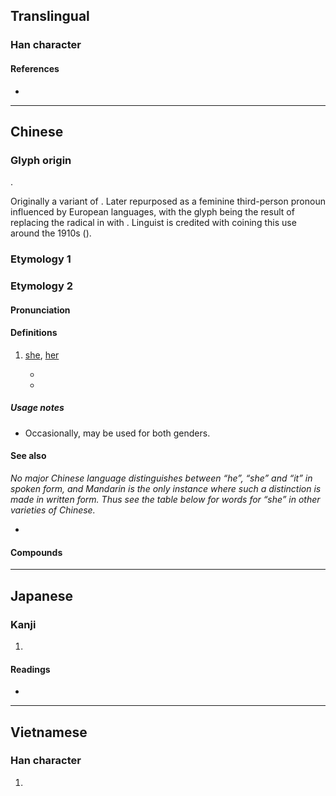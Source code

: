 {{character info/new}}
==Translingual==
{{stroke order|stroke=6}}

===Han character===
{{Han char|rn=38|rad=女|as=03|sn=6|four=44412|canj=VPD|ids=⿰女也}}

====References====
* {{Han ref|kx=0255.050|dkj=06046|dj=0518.050|hdz=21029.020|uh=5979|ud=22905|bh=A66F|bd=42607}}

----

==Chinese==

===Glyph origin===
{{Han etym}}
{{Han compound|女|也|c1=s|c2=p|t1=female, woman|ls=psc}}.

Originally a variant of {{zh-l|姐|elder sister}}. Later repurposed as a feminine third-person pronoun influenced by European languages, with the glyph being the result of replacing the {{m|zh|人|t=person}} radical in {{m|zh|他|tr=tā}} with {{m|zh|女|t=woman}}. Linguist {{w|Liu Bannong}} is credited with coining this use around the 1910s ({{zh-ref|Bi, 2013}}).

===Etymology 1===
{{zh-see|姐|v}}

===Etymology 2===
{{zh-forms}}

====Pronunciation====
{{zh-pron
|m=tā
|c=taa1
|h=pfs=thâ
|mn=thaⁿ/xm:tha/tho
|mn_note=thaⁿ/tha - vernacular; tho - literary
|w=1ta
|ma=y
|cat=pron
}}

====Definitions====
{{zh-hanzi}}

# [[she]], [[her]] {{defdate|from 1910s}}
#: {{zh-x|她 去 了。|'''She''' went away.}}
#: {{zh-x|我 認識{shi} 她。|I know '''her'''.}}
#* {{zh-x|教{jiào} 我 如何 不 想 她！|How can I stop missing '''her'''! (lit., "how can one make me not think of '''her'''!")|WVC|ref='''1920''', {{w|Liu Bannong}}}}
#* {{zh-x|那 人 說：「^你 所 賜 給 我、與 我 同居 的 女人，她 把 那 樹 上 的 果子{zi} 給 我，我 就 吃 了。」|And the man said, The woman whom thou gavest to be with me, '''she''' gave me of the tree, and I did eat.|ref={{lang|zh|{{w|新標點和合本|lang=zh}}}} (Chinese Union Version with New Punctuation), {{lang|zh|創世記}} (Genesis) 3:12}}

=====Usage notes=====
* Occasionally, {{zh-l|他}} may be used for both genders.

====See also====
''No major Chinese language distinguishes between “he”, “she” and “it” in spoken form, and Mandarin {{zh-l|他/她/它}} is the only instance where such a distinction is made in written form. Thus see the table below for words for “she” in other varieties of Chinese.''
{{zh-dial|他}}
{{cmn-personal pronouns}}
* {{zh-l|妳|(''feminine'') you}}

====Compounds====
{{zh-der|她們|崇她社}}

{{zh-cat|Beginning}}

----

==Japanese==

===Kanji===
{{ja-kanji|grade=|rs=女03}}

# {{rfdef|ja|sort=女03}}

====Readings====
* {{ja-readings|on=[[ち]] (chi), [[じ]] (ji), [[しゃ]] (sha), [[た]] (ta), [[い]] (i)|kun=[[あざる]] (azaru)}}

----

==Vietnamese==

===Han character===
{{vi-hantu|[[tha]]|rs=女03}}

# {{rfdef|vi|sort=女03}}